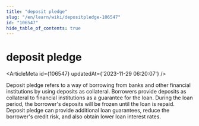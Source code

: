 ```yaml
---
title: "deposit pledge"
slug: "/en/learn/wiki/depositpledge-106547"
id: "106547"
hide_table_of_contents: true
---
```



# deposit pledge

<ArticleMeta id={106547} updatedAt={'2023-11-29 06:20:07'} />
<div className='border-solid border-b border-t-0 my-4 border-[var(--ifm-color-gray-300)]' />

Deposit pledge refers to a way of borrowing from banks and other financial institutions by using deposits as collateral. Borrowers provide deposits as collateral to financial institutions as a guarantee for the loan. During the loan period, the borrower's deposits will be frozen until the loan is repaid. Deposit pledge can provide additional loan guarantees, reduce the borrower's credit risk, and also obtain lower loan interest rates.
